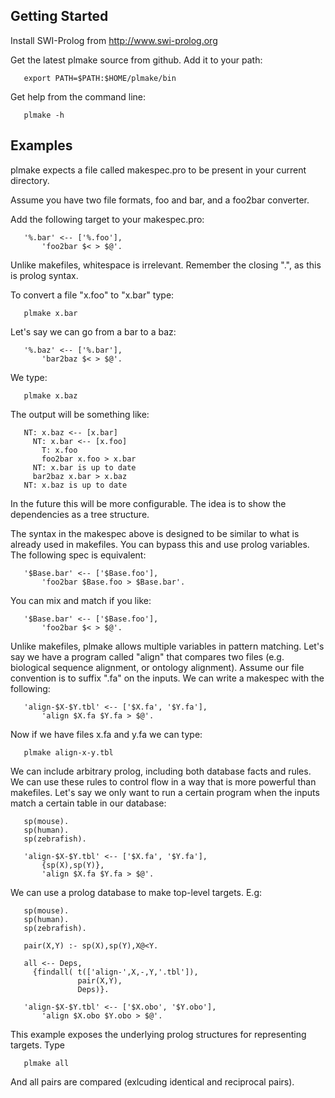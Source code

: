 
== Getting Started ==

Install SWI-Prolog from http://www.swi-prolog.org

Get the latest plmake source from github. Add it to your path:

	export PATH=$PATH:$HOME/plmake/bin

Get help from the command line:

	plmake -h

== Examples ==

plmake expects a file called makespec.pro to be present in your
current directory.

Assume you have two file formats, foo and bar, and a foo2bar converter.

Add the following target to your makespec.pro:

	'%.bar' <-- ['%.foo'],
	    'foo2bar $< > $@'.

Unlike makefiles, whitespace is irrelevant. Remember the closing ".",
as this is prolog syntax.

To convert a file "x.foo" to "x.bar" type:

	plmake x.bar

Let's say we can go from a bar to a baz:

	'%.baz' <-- ['%.bar'],
	    'bar2baz $< > $@'.

We type:

	plmake x.baz

The output will be something like:

	NT: x.baz <-- [x.bar]
	  NT: x.bar <-- [x.foo]
	    T: x.foo
	    foo2bar x.foo > x.bar
	  NT: x.bar is up to date
	  bar2baz x.bar > x.baz
	NT: x.baz is up to date

In the future this will be more configurable. The idea is to show the
dependencies as a tree structure.

The syntax in the makespec above is designed to be similar to what is
already used in makefiles. You can bypass this and use prolog
variables. The following spec is equivalent:

	'$Base.bar' <-- ['$Base.foo'],
	    'foo2bar $Base.foo > $Base.bar'.

You can mix and match if you like:

	'$Base.bar' <-- ['$Base.foo'],
	    'foo2bar $< > $@'.

Unlike makefiles, plmake allows multiple variables in pattern
matching. Let's say we have a program called "align" that compares two
files (e.g. biological sequence alignment, or ontology
alignment). Assume our file convention is to suffix ".fa" on the
inputs.  We can write a makespec with the following:

	'align-$X-$Y.tbl' <-- ['$X.fa', '$Y.fa'],
	    'align $X.fa $Y.fa > $@'.

Now if we have files x.fa and y.fa we can type:

	plmake align-x-y.tbl

We can include arbitrary prolog, including both database facts and
rules. We can use these rules to control flow in a way that is more
powerful than makefiles. Let's say we only want to run a certain
program when the inputs match a certain table in our database:

	sp(mouse).
	sp(human).
	sp(zebrafish).

	'align-$X-$Y.tbl' <-- ['$X.fa', '$Y.fa'],
	    {sp(X),sp(Y)},
	    'align $X.fa $Y.fa > $@'.

We can use a prolog database to make top-level targets. E.g:

	sp(mouse).
	sp(human).
	sp(zebrafish).

	pair(X,Y) :- sp(X),sp(Y),X@<Y.

	all <-- Deps, 
	  {findall( t(['align-',X,-,Y,'.tbl']),
	            pair(X,Y),
	            Deps)}.

	'align-$X-$Y.tbl' <-- ['$X.obo', '$Y.obo'],
	    'align $X.obo $Y.obo > $@'.

This example exposes the underlying prolog structures for representing
targets. Type

	plmake all

And all pairs are compared (exlcuding identical and reciprocal pairs).



